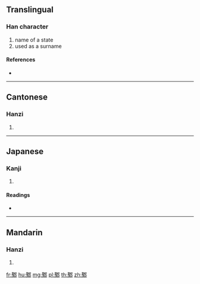 {{character info/new}}
==Translingual==

===Han character===
{{Han char|rn=163|rad=邑|as=14|sn=17|four=17227|canj=SONL}}

# name of a state
# used as a surname

====References====
* {{Han ref|kx=1278.370|dkj=39698|dj=1778.060|hdz=63801.120|uh=9139|ud=37177|bh=C1DD|bd=49629}}

----

==Cantonese==

===Hanzi===
{{yue-hanzi|jyut=|y=jau1}}

# {{defn|lang=yue|sort=邑14}}

----

==Japanese==

===Kanji===
{{ja-kanji|grade=|rs=邑14}}

# {{defn|lang=ja|sort=邑14}}

====Readings====
* {{ja-readings|on=[[しゅう]] (shū), [[しゅ]] (shu), [[じゅ]] (ju)|kun=|nanori=}}

----

==Mandarin==

===Hanzi===
{{cmn-hanzi|pin=[[zōu]] ([[zou1]])|wg=tsou<sup>1</sup>}}

# {{defn|lang=cmn|sort=邑14}}

[[fr:鄹]]
[[hu:鄹]]
[[mg:鄹]]
[[pl:鄹]]
[[th:鄹]]
[[zh:鄹]]